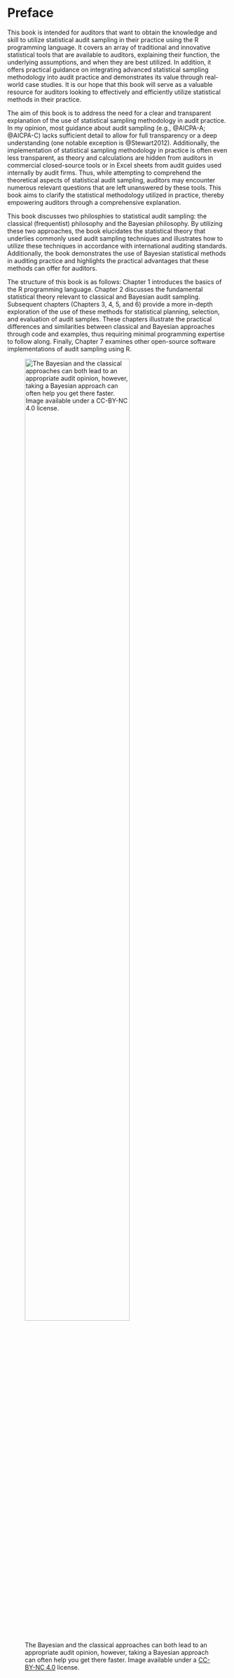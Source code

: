 # Preface {.unnumbered}

This book is intended for auditors that want to obtain the knowledge and skill
to utilize statistical audit sampling in their practice using the R programming
language. It covers an array of traditional and innovative statistical tools
that are available to auditors, explaining their function, the underlying
assumptions, and when they are best utilized. In addition, it offers practical
guidance on integrating advanced statistical sampling methodology into audit
practice and demonstrates its value through real-world case studies. It is our
hope that this book will serve as a valuable resource for auditors looking to
effectively and efficiently utilize statistical methods in their practice.

The aim of this book is to address the need for a clear and transparent
explanation of the use of statistical sampling methodology in audit practice. In
my opinion, most guidance about audit sampling (e.g., @AICPA-A; @AICPA-C) lacks
sufficient detail to allow for full transparency or a deep understanding (one
notable exception is @Stewart2012). Additionally, the implementation of
statistical sampling methodology in practice is often even less transparent, as
theory and calculations are hidden from auditors in commercial closed-source
tools or in Excel sheets from audit guides used internally by audit firms. Thus,
while attempting to comprehend the theoretical aspects of statistical audit
sampling, auditors may encounter numerous relevant questions that are left
unanswered by these tools. This book aims to clarify the statistical methodology
utilized in practice, thereby empowering auditors through a comprehensive
explanation.

This book discusses two philosphies to statistical audit sampling: the classical
(frequentist) philosophy and the Bayesian philosophy. By utilizing these two
approaches, the book elucidates the statistical theory that underlies commonly
used audit sampling techniques and illustrates how to utilize these techniques
in accordance with international auditing standards. Additionally, the book
demonstrates the use of Bayesian statistical methods in auditing practice and
highlights the practical advantages that these methods can offer for auditors.

The structure of this book is as follows: Chapter 1 introduces the basics of the
R programming language. Chapter 2 discusses the fundamental statistical theory
relevant to classical and Bayesian audit sampling. Subsequent chapters (Chapters
3, 4, 5, and 6) provide a more in-depth exploration of the use of these methods
for statistical planning, selection, and evaluation of audit samples. These
chapters illustrate the practical differences and similarities between classical
and Bayesian approaches through code and examples, thus requiring minimal
programming expertise to follow along. Finally, Chapter 7 examines other
open-source software implementations of audit sampling using R.

![The Bayesian and the classical approaches can both lead to an appropriate audit opinion, however, taking a Bayesian approach can often help you get there faster. Image available under a [CC-BY-NC 4.0](https://creativecommons.org/licenses/by-nc/4.0/legalcode) license.](img/book_roads.png){fig-align="center" width=75%}
